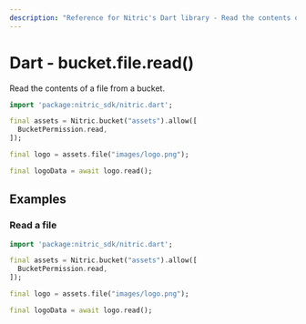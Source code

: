 ```yaml
---
description: "Reference for Nitric's Dart library - Read the contents of a file from a bucket."
---
```


# Dart - bucket.file.read()

Read the contents of a file from a bucket.

```dart
import 'package:nitric_sdk/nitric.dart';

final assets = Nitric.bucket("assets").allow([
  BucketPermission.read,
]);

final logo = assets.file("images/logo.png");

final logoData = await logo.read();
```

## Examples

### Read a file

```dart
import 'package:nitric_sdk/nitric.dart';

final assets = Nitric.bucket("assets").allow([
  BucketPermission.read,
]);

final logo = assets.file("images/logo.png");

final logoData = await logo.read();
```
